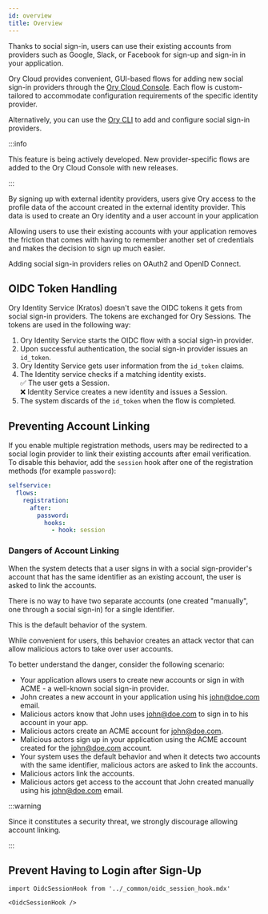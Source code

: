 ```yaml
---
id: overview
title: Overview
---
```


Thanks to social sign-in, users can use their existing accounts from providers such as 
Google, Slack, or Facebook for sign-up and sign-in in your application. 

Ory Cloud provides convenient, GUI-based flows for adding new social sign-in providers through the
[Ory Cloud Console](https://console.ory.sh/login). Each flow is custom-tailored to accommodate configuration requirements of the specific 
identity provider.

Alternatively, you can use the [Ory CLI](../cli/installation) to add and configure social sign-in providers.

:::info

This feature is being actively developed. New provider-specific flows are added to the Ory Cloud Console
with new releases.

:::

By signing up with external identity providers, users give Ory access to the profile data 
of the account created in the external identity provider. This data is used to create an Ory 
identity and a user account in your application

Allowing users to use their existing accounts with your application removes the friction
that comes with having to remember another set of credentials and makes the decision to 
sign up much easier.

Adding social sign-in providers relies on OAuth2 and OpenID Connect. 

## OIDC Token Handling

Ory Identity Service (Kratos) doesn't save the OIDC tokens it gets from social sign-in
providers. The tokens are exchanged for Ory Sessions. The tokens are used in the following way: 

1. Ory Identity Service starts the OIDC flow with a social sign-in provider.
2. Upon successful authentication, the social sign-in provider issues an `id_token`.
3. Ory Identity Service gets user information from the `id_token` claims.
4. The Identity service checks if a matching identity exists. <br />
    ✅ The user gets a Session. <br />
    ❌ Identity Service creates a new identity and issues a Session.
5. The system discards of the `id_token` when the flow is completed. 


## Preventing Account Linking

If you enable multiple registration methods, users may be redirected to a social login provider 
to link their existing accounts after email verification. To disable this behavior, add the `session`
hook after one of the registration methods (for example `password`):

```yaml
selfservice:
  flows:
    registration:
      after:
        password:
          hooks:
            - hook: session
```

### Dangers of Account Linking

When the system detects that a user signs in with a social sign-provider's account
that has the same identifier as an existing account, the user is asked to link the 
accounts. 

There is no way to have two separate accounts (one created "manually", one through a social sign-in) 
for a single identifier.

This is the default behavior of the system.

While convenient for users, this behavior creates an attack vector that can allow malicious
actors to take over user accounts. 

To better understand the danger, consider the following scenario: 

- Your application allows users to create new accounts or sign in with ACME - 
a well-known social sign-in provider.
- John creates a new account in your application using his john@doe.com email. 
- Malicious actors know that John uses john@doe.com to sign in to his account in your app.
- Malicious actors create an ACME account for john@doe.com. 
- Malicious actors sign up in your application using the ACME account created for the john@doe.com 
account. 
- Your system uses the default behavior and when it detects two accounts with the same identifier, 
malicious actors are asked to link the accounts. 
- Malicious actors link the accounts. 
- Malicious actors get access to the account that John created manually using his john@doe.com 
email. 

:::warning

Since it constitutes a security threat, we strongly discourage allowing account linking. 

:::

## Prevent Having to Login after Sign-Up

```mdx-code-block
import OidcSessionHook from '../_common/oidc_session_hook.mdx'

<OidcSessionHook />
```
